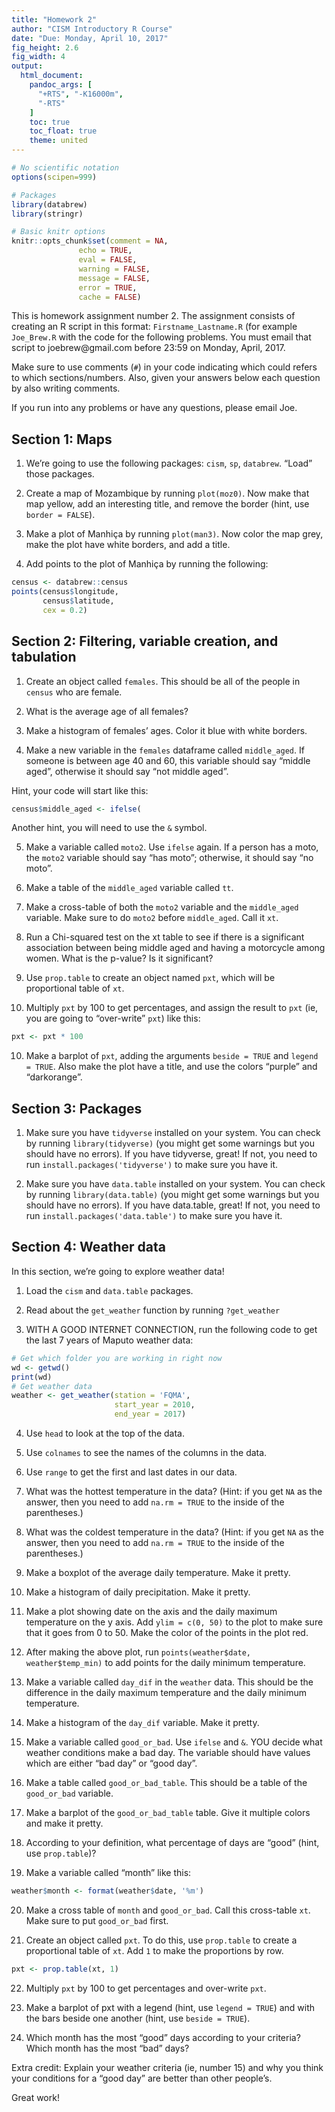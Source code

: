 ```yaml
---
title: "Homework 2"
author: "CISM Introductory R Course"
date: "Due: Monday, April 10, 2017"
fig_height: 2.6
fig_width: 4
output:
  html_document:
    pandoc_args: [
      "+RTS", "-K16000m",
      "-RTS"
    ]
    toc: true
    toc_float: true
    theme: united
---
```



```r
# No scientific notation
options(scipen=999)

# Packages 
library(databrew)
library(stringr)

# Basic knitr options
knitr::opts_chunk$set(comment = NA, 
               echo = TRUE,
               eval = FALSE,
               warning = FALSE, 
               message = FALSE, 
               error = TRUE, 
               cache = FALSE)
```

This is homework assignment number 2. The assignment consists of creating an R script in this format: `Firstname_Lastname.R` (for example `Joe_Brew.R` with the code for the following problems. You must email that script to joebrew@gmail.com before 23:59 on Monday, April, 2017.

Make sure to use comments (`#`) in your code indicating which could refers to which sections/numbers. Also, given your answers below each question by also writing comments. 

If you run into any problems or have any questions, please email Joe.

## Section 1: Maps

1. We're going to use the following packages: `cism`, `sp`, `databrew`. "Load" those packages.

2. Create a map of Mozambique by running `plot(moz0)`. Now make that map yellow, add an interesting title, and remove the border (hint, use `border = FALSE`).

3. Make a plot of Manhiça by running `plot(man3)`. Now color the map grey, make the plot have white borders, and add a title.

4. Add points to the plot of Manhiça by running the following:

```r
census <- databrew::census
points(census$longitude,
       census$latitude,
       cex = 0.2)
```

## Section 2: Filtering, variable creation, and tabulation

1. Create an object called `females`. This should be all of the people in `census` who are female.

2. What is the average age of all females?

3. Make a histogram of females' ages. Color it blue with white borders.

4. Make a new variable in the `females` dataframe called `middle_aged`. If someone is between age 40 and 60, this variable should say "middle aged", otherwise it should say "not middle aged".

Hint, your code will start like this: 

```r
census$middle_aged <- ifelse(
```

Another hint, you will need to use the `&` symbol.

5. Make a variable called `moto2`. Use `ifelse` again. If a person has a moto, the `moto2` variable should say "has moto"; otherwise, it should say "no moto".

5. Make a table of the `middle_aged` variable called `tt`.

6. Make a cross-table of both the `moto2` variable and the `middle_aged` variable. Make sure to do `moto2` before `middle_aged`. Call it `xt`. 

7. Run a Chi-squared test on the xt table to see if there is a significant association between being middle aged and having a motorcycle among women. What is the p-value? Is it significant?

8. Use `prop.table` to create an object named `pxt`, which will be proportional table of `xt`. 

9. Multiply `pxt` by 100 to get percentages, and assign the result to `pxt` (ie, you are going to "over-write" `pxt`) like this:

```r
pxt <- pxt * 100
```


10. Make a barplot of `pxt`, adding the arguments `beside = TRUE` and `legend = TRUE`. Also make the plot have a title, and use the colors "purple" and "darkorange".

## Section 3: Packages

1. Make sure you have `tidyverse` installed on your system. You can check by running `library(tidyverse)` (you might get some warnings but you should have no errors). If you have tidyverse, great! If not, you need to run `install.packages('tidyverse')` to make sure you have it.

2. Make sure you have `data.table` installed on your system. You can check by running `library(data.table)` (you might get some warnings but you should have no errors). If you have data.table, great! If not, you need to run `install.packages('data.table')` to make sure you have it.


## Section 4: Weather data

In this section, we're going to explore weather data!

1. Load the `cism` and `data.table` packages.

2. Read about the `get_weather` function by running `?get_weather`

3. WITH A GOOD INTERNET CONNECTION, run the following code to get the last 7 years of Maputo weather data:

```r
# Get which folder you are working in right now
wd <- getwd()
print(wd)
# Get weather data
weather <- get_weather(station = 'FQMA', 
                       start_year = 2010,
                       end_year = 2017)
```

4. Use `head` to look at the top of the data.

5. Use `colnames` to see the names of the columns in the data.

6. Use `range` to get the first and last dates in our data.

7. What was the hottest temperature in the data? (Hint: if you get `NA` as the answer, then you need to add `na.rm = TRUE` to the inside of the parentheses.)

8. What was the coldest temperature in the data? (Hint: if you get `NA` as the answer, then you need to add `na.rm = TRUE` to the inside of the parentheses.)

9. Make a boxplot of the average daily temperature. Make it pretty.

10. Make a histogram of daily precipitation. Make it pretty.

11. Make a plot showing date on the axis and the daily maximum temperature on the y axis. Add `ylim = c(0, 50)` to the plot to make sure that it goes from 0 to 50. Make the color of the points in the plot red.

12. After making the above plot, run `points(weather$date, weather$temp_min)` to add points for the daily minimum temperature.

13. Make a variable called `day_dif` in the `weather` data. This should be the difference in the daily maximum temperature and the daily minimum temperature.

14. Make a histogram of the `day_dif` variable. Make it pretty.

15. Make a variable called `good_or_bad`. Use `ifelse` and `&`. YOU decide what weather conditions make a bad day. The variable should have values which are either "bad day" or "good day". 

16. Make a table called `good_or_bad_table`. This should be a table of the `good_or_bad` variable.

17. Make a barplot of the `good_or_bad_table` table. Give it multiple colors and make it pretty. 

18. According to your definition, what percentage of days are "good" (hint, use `prop.table`)?

19. Make a variable called "month" like this:

```r
weather$month <- format(weather$date, '%m')
```

20. Make a cross table of `month` and `good_or_bad`. Call this cross-table `xt`. Make sure to put `good_or_bad` first.

21. Create an object called `pxt`. To do this, use `prop.table` to create a proportional table of `xt`. Add `1` to make the proportions by row.

```r
pxt <- prop.table(xt, 1)
```

22. Multiply `pxt` by 100 to get percentages and over-write `pxt`.

23. Make a barplot of pxt with a legend (hint, use `legend = TRUE`) and with the bars beside one another (hint, use `beside = TRUE`).

24. Which month has the most "good" days according to your criteria? Which month has the most "bad" days? 




Extra credit: Explain your weather criteria (ie, number 15) and why you think your conditions for a "good day" are better than other people's.

Great work!
